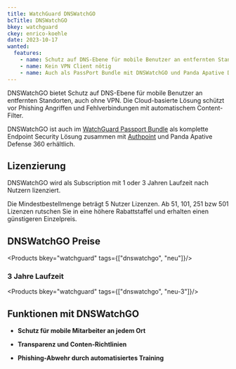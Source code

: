 ```yaml
---
title: WatchGuard DNSWatchGO
bcTitle: DNSWatchGO
bkey: watchguard
ckey: enrico-koehle
date: 2023-10-17
wanted:
  features:
    - name: Schutz auf DNS-Ebene für mobile Benutzer an entfernten Standorten
    - name: Kein VPN Client nötig
    - name: Auch als PassPort Bundle mit DNSWatchGO und Panda Apative Defense 360
---
```




<Intro>

  DNSWatchGO bietet Schutz auf DNS-Ebene für mobile Benutzer an entfernten Standorten, auch ohne VPN. Die Cloud-basierte Lösung schützt vor Phishing Angriffen und Fehlverbindungen mit automatischem Content-Filter.

  DNSWatchGO ist auch im [WatchGuard Passport Bundle](/hersteller/watchguard/passport/) als komplette Endpoint Security Lösung zusammen mit [Authpoint](/hersteller/watchguard/authpoint/) und Panda Apative Defense 360 erhältlich.



</Intro>

<TOC />



## Lizenzierung

  DNSWatchGO wird als Subscription mit 1 oder 3 Jahren Laufzeit nach Nutzern lizenziert.

  Die Mindestbestellmenge beträgt 5 Nutzer Lizenzen. Ab 51, 101, 251 bzw 501 Lizenzen rutschen Sie in eine höhere Rabattstaffel und erhalten einen günstigeren Einzelpreis.



## DNSWatchGO Preise


<Products bkey="watchguard" tags={["dnswatchgo", "neu"]}/>



### 3 Jahre Laufzeit


<Products bkey="watchguard" tags={["dnswatchgo", "neu-3"]}/>


## Funktionen mit DNSWatchGO


 -  **Schutz für mobile Mitarbeiter an jedem Ort**

 -  **Transparenz und Conten-Richtlinien**

 -  **Phishing-Abwehr durch automatisiertes Training**

